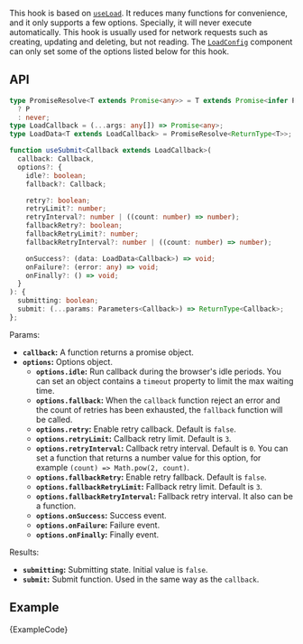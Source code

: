 
This hook is based on [`useLoad`](./useLoad). It reduces many functions for convenience, and it only supports a few options. Specially, it will never execute automatically. This hook is usually used for network requests such as creating, updating and deleting, but not reading. The [`LoadConfig`](./LoadConfig) component can only set some of the options listed below for this hook.

## API

```ts
type PromiseResolve<T extends Promise<any>> = T extends Promise<infer P>
  ? P
  : never;
type LoadCallback = (...args: any[]) => Promise<any>;
type LoadData<T extends LoadCallback> = PromiseResolve<ReturnType<T>>;

function useSubmit<Callback extends LoadCallback>(
  callback: Callback,
  options?: {
    idle?: boolean;
    fallback?: Callback;

    retry?: boolean;
    retryLimit?: number;
    retryInterval?: number | ((count: number) => number);
    fallbackRetry?: boolean;
    fallbackRetryLimit?: number;
    fallbackRetryInterval?: number | ((count: number) => number);

    onSuccess?: (data: LoadData<Callback>) => void;
    onFailure?: (error: any) => void;
    onFinally?: () => void;
  }
): {
  submitting: boolean;
  submit: (...params: Parameters<Callback>) => ReturnType<Callback>;
};
```

Params:

- **`callback`:** A function returns a promise object.
- **`options`:** Options object.
  - **`options.idle`:** Run callback during the browser's idle periods. You can set an object contains a `timeout` property to limit the max waiting time.
  - **`options.fallback`:** When the `callback` function reject an error and the count of retries has been exhausted, the `fallback` function will be called.
  - **`options.retry`:** Enable retry callback. Default is `false`.
  - **`options.retryLimit`:** Callback retry limit. Default is `3`.
  - **`options.retryInterval`:** Callback retry interval. Default is `0`. You can set a function that returns a number value for this option, for example `(count) => Math.pow(2, count)`.
  - **`options.fallbackRetry`:** Enable retry fallback. Default is `false`.
  - **`options.fallbackRetryLimit`:** Fallback retry limit. Default is `3`.
  - **`options.fallbackRetryInterval`:** Fallback retry interval. It also can be a function.
  - **`options.onSuccess`:** Success event.
  - **`options.onFailure`:** Failure event.
  - **`options.onFinally`:** Finally event.

Results:

- **`submitting`:** Submitting state. Initial value is `false`.
- **`submit`:** Submit function. Used in the same way as the `callback`.

## Example

<ExampleBlock>
  <Example />
</ExampleBlock>
<CodeBlock language="tsx">{ExampleCode}</CodeBlock>
